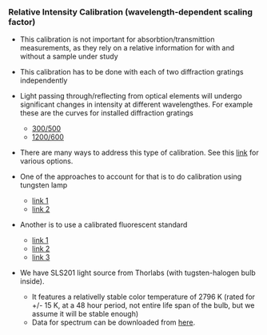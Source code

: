 
### Relative Intensity Calibration (wavelength-dependent scaling factor)

* This calibration is not important for absorbtion/transmittion measurements, as they rely on a relative information for with and without a sample under study

* This calibration has to be done with each of two diffraction gratings independently

* Light passing through/reflecting from optical elements will undergo significant changes in intensity at different wavelengthes. For example these are the curves for installed diffraction gratings 
    - [300/500](http://www.gratinglab.com/Products/Product_Tables/Efficiency/Efficiency.aspx?catalog=53-*-270R) 
    - [1200/600](http://www.gratinglab.com/Products/Product_Tables/Efficiency/Efficiency.aspx?catalog=53-*-340R)
    
* There are many ways to address this type of calibration. See this [link](http://nvlpubs.nist.gov/nistpubs/Legacy/IR/nistir7458.pdf) for various options.    
    
* One of the approaches to account for that is to do calibration using tungsten lamp
    - [link 1](http://eprints.lancs.ac.uk/6736/1/inproc_326.pdf)
    - [link 2](http://www.pro-lite.co.uk/File/blog_driving_calibration_lamp.php)
* Another is to use a calibrated fluorescent standard
    - [link 1](https://www.sigmaaldrich.com/technical-documents/articles/biofiles/certifi-ed-fluorescence.html)
    - [link 2](https://www.sigmaaldrich.com/catalog/product/sigma/69336?lang=en&region=US)
    - [link 3](http://www.polysciences.com/default/catalog-products/microspheres-particles/instrument-standards/fluorescence-standards)


* We have SLS201 light source from Thorlabs (with tugsten-halogen bulb inside). 
    - It features a relativelly stable color temperature of 2796 K (rated for +/- 15 K, at a 48 hour period, not entire life span of the bulb, but we assume it will be stable enough)
    - Data for spectrum can be downloaded from  [here](https://www.thorlabs.com/newgrouppage9.cfm?objectgroup_ID=7269).
    
